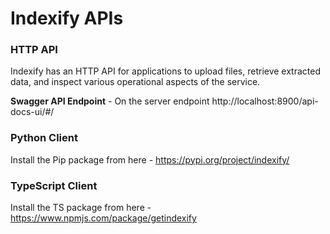 # Indexify APIs

### HTTP API
Indexify has an HTTP API for applications to upload files, retrieve extracted data, and inspect various operational aspects of the service.

**Swagger API Endpoint** - On the server endpoint http://localhost:8900/api-docs-ui/#/

### Python Client

Install the Pip package from here - https://pypi.org/project/indexify/

### TypeScript Client 

Install the TS package from here - https://www.npmjs.com/package/getindexify